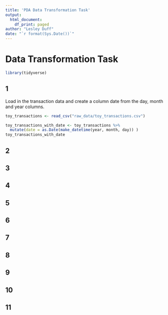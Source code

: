 ```yaml
---
title: 'PDA Data Transformation Task'
output:
  html_document:
    df_print: paged
author: "Lesley Duff"
date: "`r format(Sys.Date())`"
---
```

# Data Transformation Task
```r
library(tidyverse)
```

## 1
Load in the transaction data and create a column date from the day, month and year columns.
```r
toy_transactions <- read_csv("raw_data/toy_transactions.csv")

toy_transactions_with_date <- toy_transactions %>% 
  mutate(date = as.Date(make_datetime(year, month, day)) )
toy_transactions_with_date
```



## 2
## 3
## 4
## 5
## 6
## 7
## 8
## 9
## 10
## 11